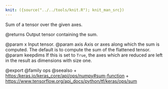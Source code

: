 ```yaml
---
knit: ({source("../../tools/knit.R"); knit_man_src})
---
```

Sum of a tensor over the given axes.

@returns
    Output tensor containing the sum.

@param x Input tensor.
@param axis Axis or axes along which the sum is computed. The default is to
    compute the sum of the flattened tensor.
@param keepdims If this is set to `True`, the axes which are reduced are left
    in the result as dimensions with size one.

@export
@family ops
@seealso
+ <https:/keras.io/keras_core/api/ops/numpy#sum-function>
+ <https://www.tensorflow.org/api_docs/python/tf/keras/ops/sum>
